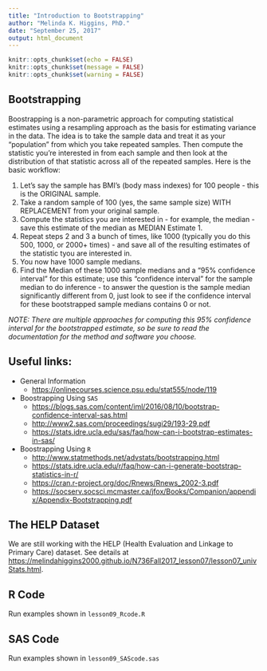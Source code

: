 ```yaml
---
title: "Introduction to Bootstrapping"
author: "Melinda K. Higgins, PhD."
date: "September 25, 2017"
output: html_document
---
```


```r
knitr::opts_chunk$set(echo = FALSE)
knitr::opts_chunk$set(message = FALSE)
knitr::opts_chunk$set(warning = FALSE)
```

## Bootstrapping

Boostrapping is a non-parametric approach for computing statistical estimates using a resampling approach as the basis for estimating variance in the data. The idea is to take the sample data and treat it as your "population" from which you take repeated samples. Then compute the statistic you're interested in from each sample and then look at the distribution of that statistic across all of the repeated samples. Here is the basic workflow:

1. Let's say the sample has BMI's (body mass indexes) for 100 people - this is the ORIGINAL sample.
2. Take a random sample of 100 (yes, the same sample size) WITH REPLACEMENT from your original sample.
3. Compute the statistics you are interested in - for example, the median - save this estimate of the median as MEDIAN Estimate 1.
4. Repeat steps 2 and 3 a bunch of times, like 1000 (typically you do this 500, 1000, or 2000+ times) - and save all of the resulting estimates of the statistic tyou are interested in.
5. You now have 1000 sample medians.
6. Find the Median of these 1000 sample medians and a "95% confidence interval" for this estimate; use this "confidence interval" for the sample median to do inference - to answer the question is the sample median significantly different from 0, just look to see if the confidence interval for these bootstrapped sample medians contains 0 or not.

_NOTE: There are multiple approaches for computing this 95% confidence interval for the bootstrapped estimate, so be sure to read the documentation for the method and software you choose._

## Useful links:

* General Information
    - [https://onlinecourses.science.psu.edu/stat555/node/119](https://onlinecourses.science.psu.edu/stat555/node/119)
* Boostrapping Using `SAS`
    - [https://blogs.sas.com/content/iml/2016/08/10/bootstrap-confidence-interval-sas.html](https://blogs.sas.com/content/iml/2016/08/10/bootstrap-confidence-interval-sas.html)
    - [http://www2.sas.com/proceedings/sugi29/193-29.pdf](http://www2.sas.com/proceedings/sugi29/193-29.pdf)
    - [https://stats.idre.ucla.edu/sas/faq/how-can-i-bootstrap-estimates-in-sas/](https://stats.idre.ucla.edu/sas/faq/how-can-i-bootstrap-estimates-in-sas/)
* Boostrapping Using `R`
    - [http://www.statmethods.net/advstats/bootstrapping.html](http://www.statmethods.net/advstats/bootstrapping.html)
    - [https://stats.idre.ucla.edu/r/faq/how-can-i-generate-bootstrap-statistics-in-r/](https://stats.idre.ucla.edu/r/faq/how-can-i-generate-bootstrap-statistics-in-r/)
    - [https://cran.r-project.org/doc/Rnews/Rnews_2002-3.pdf](https://cran.r-project.org/doc/Rnews/Rnews_2002-3.pdf)
    - [https://socserv.socsci.mcmaster.ca/jfox/Books/Companion/appendix/Appendix-Bootstrapping.pdf](https://socserv.socsci.mcmaster.ca/jfox/Books/Companion/appendix/Appendix-Bootstrapping.pdf)

## The HELP Dataset 

We are still working with the HELP (Health Evaluation and Linkage to Primary Care) dataset. See details at [https://melindahiggins2000.github.io/N736Fall2017_lesson07/lesson07_univStats.html](https://melindahiggins2000.github.io/N736Fall2017_lesson07/lesson07_univStats.html).

## R Code

Run examples shown in `lesson09_Rcode.R`

## SAS Code

Run examples shown in `lesson09_SAScode.sas`

